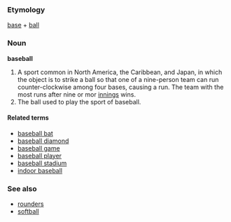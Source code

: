 ===Etymology===
[[base]] + [[ball]]

===Noun===
'''baseball'''

#A sport common in North America, the Caribbean, and Japan, in which the object is to strike a ball so that one of a nine-person team can run counter-clockwise among four bases, causing a run.  The team with the most runs after nine or mor [[inning|innings]] wins.
#The ball used to play the sport of baseball.

====Related terms====
*[[baseball bat]]
*[[baseball diamond]]
*[[baseball game]]
*[[baseball player]]
*[[baseball stadium]]
*[[indoor baseball]]

===See also===
*[[rounders]]
*[[softball]]